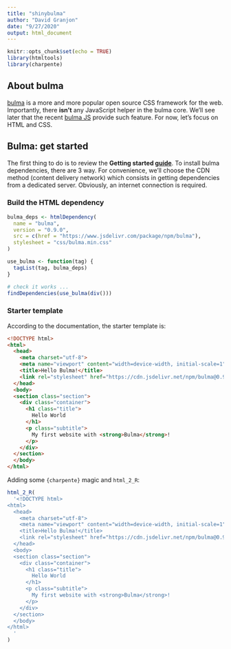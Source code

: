 ```yaml
---
title: "shinybulma"
author: "David Granjon"
date: "9/27/2020"
output: html_document
---
```


```r
knitr::opts_chunk$set(echo = TRUE)
library(htmltools)
library(charpente)
```

## About bulma
[bulma](https://bulma.io/) is a more and more popular open source CSS framework for the web. Importantly, there **isn't** any JavaScript helper in the bulma core. We'll see later that the recent [bulma JS](https://bulmajs.tomerbe.co.uk/) provide such feature. For now, let's focus on HTML and CSS.

## Bulma: get started
The first thing to do is to review the **Getting started [guide](https://bulma.io/documentation/overview/start/)**. To install bulma dependencies, there are 3 way. For convenience, we'll choose the CDN method (content delivery network) which consists in getting dependencies from a dedicated server.
Obviously, an internet connection is required.

### Build the HTML dependency
```r
bulma_deps <- htmlDependency(
  name = "bulma",
  version = "0.9.0",
  src = c(href = "https://www.jsdelivr.com/package/npm/bulma"),
  stylesheet = "css/bulma.min.css"
)
```

```r
use_bulma <- function(tag) {
  tagList(tag, bulma_deps)
}

# check it works ...
findDependencies(use_bulma(div()))
```


### Starter template
According to the documentation, the starter template is:
```html
<!DOCTYPE html>
<html>
  <head>
    <meta charset="utf-8">
    <meta name="viewport" content="width=device-width, initial-scale=1">
    <title>Hello Bulma!</title>
    <link rel="stylesheet" href="https://cdn.jsdelivr.net/npm/bulma@0.9.0/css/bulma.min.css">
  </head>
  <body>
  <section class="section">
    <div class="container">
      <h1 class="title">
        Hello World
      </h1>
      <p class="subtitle">
        My first website with <strong>Bulma</strong>!
      </p>
    </div>
  </section>
  </body>
</html>
```

Adding some `{charpente}` magic and `html_2_R`:

```r
html_2_R(
  '<!DOCTYPE html>
<html>
  <head>
    <meta charset="utf-8">
    <meta name="viewport" content="width=device-width, initial-scale=1">
    <title>Hello Bulma!</title>
    <link rel="stylesheet" href="https://cdn.jsdelivr.net/npm/bulma@0.9.0/css/bulma.min.css">
  </head>
  <body>
  <section class="section">
    <div class="container">
      <h1 class="title">
        Hello World
      </h1>
      <p class="subtitle">
        My first website with <strong>Bulma</strong>!
      </p>
    </div>
  </section>
  </body>
</html>
  '
)
```
